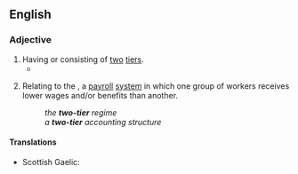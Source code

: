 ==English==

===Adjective===
{{en-adj|head=[[two]]-[[tier]]|-}}

# Having or consisting of [[two]] [[tier]]s.
#* {{quote-journal|en|date=2019 November 6|author=Robert Drysdale|title=Wires offer boost to Borders revival|journal=Rail|page=44|text=Long before the final design for the Borders Railway was adopted and then implemented, CBR had argued that the 35-mile route - comprising 30 miles of new line extending southwards from [[Newcraighall]] - should be designed with a '''two-tier''' service in mind. This would comprise stopping services running as far as [[Gorebridge]] (12 miles south of [[Edinburgh]]), and faster limited-stop services covering the whole line to [[Tweedbank]].}}
# {{lb|en|labor}} Relating to the {{w|two-tier system}}, a [[payroll]] [[system]] in which one group of workers receives lower wages and/or benefits than another.
#: ''the '''two-tier''' regime''
#: ''a '''two-tier''' accounting structure''

====Translations====
{{trans-top|having or consisting of two tiers}}
* Scottish Gaelic: {{t|gd|dà-shreathach}}
{{trans-mid}}
{{trans-bottom}}